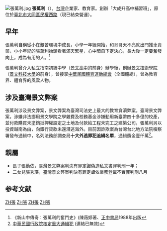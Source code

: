 [[File:張萬利.jpg|thumb]]
'''張萬利'''（{{bd|1933年|10月4日|catIdx=ZH張}}），[[台灣|台灣]]企業家、教育家。創辦「大成升高中補習班」，原位於[[臺北市|臺北市]][[大同區_(臺北市)|大同區]][[民權西路|民權西路]]（現已結束營運）。

==早年==
張萬利自稱從小在艱苦環境中成長，小學一年級開始，和哥哥天不亮就出門推車賣菜，小小年紀的張萬利抬頭看著滿天繁星，心中暗自下定決心，長大後一定要奮發向上，成為有用的人。<ref>《新山中傳奇：張萬利的奮鬥史》(陳薇婷著、[[正中書局|正中書局]]1988年出版</ref>

張萬利曾介入私立指南初級中學（[[景文高中|景文高中]]的前身）辦學後，創辦[[景文技術學院|景文技術學院]]（[[景文科技大學|景文科技大學]]的前身），曾接掌[[中華民國體育運動總會|中華民國體育運動總會]]（全國體總），曾為教育界、體育界的風雲人物。

==涉及臺灣景文弊案==
張萬利涉及景文弊案，景文弊案為臺灣司法史上最大的教育貪瀆弊案。臺灣景文弊案，涉嫌非法挪用景文學院之學雜費及校務基金涉嫌動用新臺幣四十多億的校產，並付款購買未塗銷抵押權設定之土地及付款給工程未完工之建築公司，張萬利另以投資越南為由，向銀行貸款未還潛逃海外。目前因詐欺案為台灣台北地方法院檢察署發布通緝中，名列法務部調查局'''十大外逃罪犯追緝名單'''，通緝獎金壹仟萬<ref>[http://wantedlist.moj.gov.tw/man10.asp 中華民國行政院核定重大通緝犯] {{webarchive|url=https://web.archive.org/web/20070818232031/http://wantedlist.moj.gov.tw/man10.asp |date=2007-08-18 }} (連結已無效)</ref>。

==親屬==
*長子張勤依，臺灣景文弊案判決有罪定讞偽造私文書罪判刑一年；
*二女兒張秀瑛，臺灣景文弊案判決有罪定讞依業務登載不實罪判刑八月

==参考文献==
<div class="references-small">
<references />
</div>
{{Taiwanese merchant-stub}}
[[Category:台灣補習教育工作者|ZH張]]
[[Category:台灣企業家|ZH張]]
[[Category:臺灣通緝犯|ZH張]]
[[Category:潛逃出境的台灣通緝犯|ZH張]]